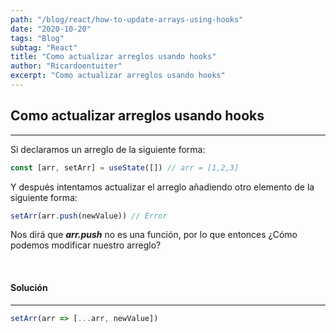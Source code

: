 ```yaml
---
path: "/blog/react/how-to-update-arrays-using-hooks"
date: "2020-10-20"
tags: "Blog"
subtag: "React"
title: "Como actualizar arreglos usando hooks"
author: "Ricardoentuiter"
excerpt: "Como actualizar arreglos usando hooks"
---
```


## Como actualizar arreglos usando hooks

---

Si declaramos un arreglo de la siguiente forma:

```js
const [arr, setArr] = useState([]) // arr = [1,2,3]
```

Y después intentamos actualizar el arreglo añadiendo otro elemento de la siguiente forma:

```js
setArr(arr.push(newValue)) // Error
```

Nos dirá que **_arr.push_** no es una función, por lo que entonces ¿Cómo podemos modificar nuestro arreglo?

<br />

#### Solución

---

```js
setArr(arr => [...arr, newValue])
```
